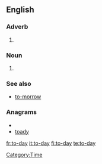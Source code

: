 ==English==

===Adverb===
{{en-adv|-}}

# {{obsolete spelling of|today}}

===Noun===
{{infl|en|noun}} {{singulare tantum}}

# {{obsolete spelling of|today}}

===See also===
* [[to-morrow]]

===Anagrams===
* {{alphagram|adoty}}
* [[toady#English|toady]]

[[Category:Time]]

[[fr:to-day]]
[[it:to-day]]
[[fi:to-day]]
[[te:to-day]]